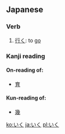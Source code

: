 ==Japanese==

===Verb===
{{ja-verb|h|rom=iku}}

# [[行く]]: to [[go]]

===Kanji reading===
{{ja-kanjireading|rom=iku}}

====On-reading of:====
* [[育]]

====Kun-reading of:====
* [[幾]]

[[ko:いく]]
[[ja:いく]]
[[pl:いく]]